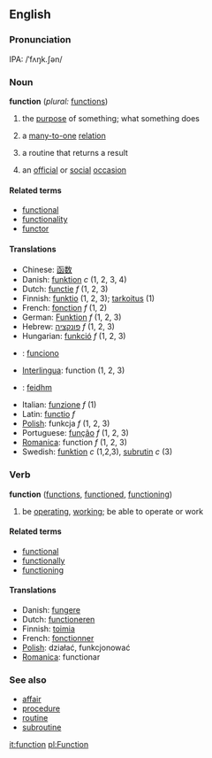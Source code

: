 ==English==

===Pronunciation===
IPA: /ˈfʌŋk.ʃən/

===Noun===
'''function''' (''plural:'' [[functions]])
#the [[purpose]] of something; what something does
# {{mathematics}} a [[many-to-one]] [[relation]]
# {{computing}} a routine that returns a result
#an [[official]] or [[social]] [[occasion]]

====Related terms====
*[[functional]]
*[[functionality]]
*[[functor]]

====Translations====
*Chinese: [[函数]]
*Danish: [[funktion]] ''c'' (1, 2, 3, 4)
*Dutch: [[functie]] ''f'' (1, 2, 3)
*Finnish: [[funktio]] (1, 2, 3); [[tarkoitus]] (1)
*French: [[fonction]] ''f'' (1, 2)
*German: [[Funktion]] ''f'' (1, 2, 3)
*Hebrew: [[פונקציה]] ''f'' (1, 2, 3)
*Hungarian: [[funkció]] ''f'' (1, 2, 3)
* {{io}} : [[funciono]]
*[[Interlingua]]: function (1, 2, 3)
*{{ga}}: [[feidhm]]
*Italian: [[funzione]] ''f'' (1)
*Latin: [[functio]] ''f''
*[[Polish]]: funkcja ''f'' (1, 2, 3)
*Portuguese: [[função]] ''f'' (1, 2, 3)
*[[Romanica]]: function ''f'' (1, 2, 3)
*Swedish: [[funktion]] ''c'' (1,2,3), [[subrutin]] ''c'' (3)

===Verb===
'''function'''  ([[functions]], [[functioned]], [[functioning]])
# be [[operating]], [[working]]; be able to operate or work

====Related terms====
*[[functional]]
*[[functionally]]
*[[functioning]]

====Translations====
*Danish: [[fungere]]
*Dutch: [[functioneren]]
*Finnish: [[toimia]]
*French: [[fonctionner]]
*[[Polish]]: działać, funkcjonować
*[[Romanica]]: functionar

===See also===
*[[affair]]
*[[procedure]]
*[[routine]]
*[[subroutine]]

[[it:function]]
[[pl:Function]]